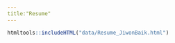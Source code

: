 ```yaml
---
title:"Resume"
---
```




```r
htmltools::includeHTML("data/Resume_JiwonBaik.html")
```
